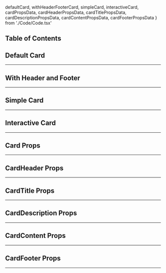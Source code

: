   defaultCard,
  withHeaderFooterCard,
  simpleCard,
  interactiveCard,
  cardPropsData,
  cardHeaderPropsData,
  cardTitlePropsData,
  cardDescriptionPropsData,
  cardContentPropsData,
  cardFooterPropsData
} from './Code/Code.tsx'

## Table of Contents

## Default Card
---
<CodeSnippets styles="mt-4" content={defaultCard} lang="javascript" url="/examples/components/card/default-card">
</CodeSnippets>

## With Header and Footer
---
<CodeSnippets styles="mt-4" content={withHeaderFooterCard} lang="javascript" url="/examples/components/card/with-header-footer-card">
</CodeSnippets>

## Simple Card
---
<CodeSnippets styles="mt-4" content={simpleCard} lang="javascript" url="/examples/components/card/simple-card">
</CodeSnippets>

## Interactive Card
---
<CodeSnippets styles="mt-4" content={interactiveCard} lang="javascript" url="/examples/components/card/interactive-card">
</CodeSnippets>



## Card Props
---
<ComponentTable data={cardPropsData} />

## CardHeader Props
---
<ComponentTable data={cardHeaderPropsData} />

## CardTitle Props
---
<ComponentTable data={cardTitlePropsData} />

## CardDescription Props
---
<ComponentTable data={cardDescriptionPropsData} />

## CardContent Props
---
<ComponentTable data={cardContentPropsData} />

## CardFooter Props
---
<ComponentTable data={cardFooterPropsData} />







